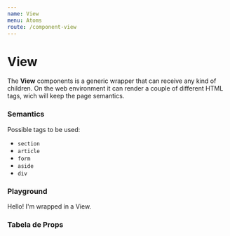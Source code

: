 ```yaml
---
name: View
menu: Atoms
route: /component-view 
---
```


# View
The **View** components is a generic wrapper that can receive any kind of children. On the web environment it can render a couple of different HTML tags, wich will keep the page semantics.

### Semantics
Possible tags to be used:
- `section`
- `article`
- `form`
- `aside`
- `div`

### Playground
<Playground>
  <View tag="section">Hello! I'm wrapped in a View.</View>
</Playground>

### Tabela de Props
<PropsTable of={View} />